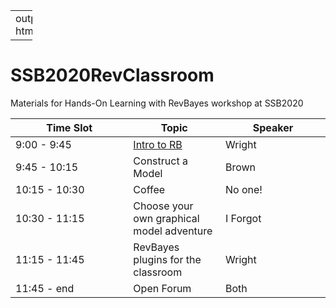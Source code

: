 ----
output: html_document

----

# SSB2020RevClassroom
Materials for Hands-On Learning with RevBayes workshop at SSB2020

| Time Slot | Topic | Speaker |
|----------|--------|---------|
| 9:00 - 9:45 | [Intro to RB](https://wrightaprilm.github.io/SSB2020RevClassroom/IntroductionToRB.html#/) | Wright |
| 9:45 - 10:15 | Construct a Model | Brown | 
| 10:15 - 10:30 | Coffee | No one! |
| 10:30 - 11:15 | Choose your own graphical model adventure | I Forgot |
| 11:15 - 11:45 | RevBayes plugins for the classroom | Wright | 
| 11:45 - end | Open Forum | Both |

